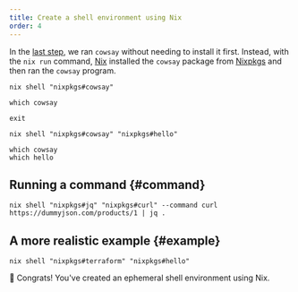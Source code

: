 ```yaml
---
title: Create a shell environment using Nix
order: 4
---
```


In the [last step][nix-run], we ran `cowsay` without needing to install it first.
Instead, with the `nix run` command, [Nix] installed the `cowsay` package from [Nixpkgs] and then ran the `cowsay` program.

```shell
nix shell "nixpkgs#cowsay"
```

```shell
which cowsay
```

```shell
exit
```

```shell
nix shell "nixpkgs#cowsay" "nixpkgs#hello"
```

```shell
which cowsay
which hello
```

## Running a command \{#command}

```shell
nix shell "nixpkgs#jq" "nixpkgs#curl" --command curl https://dummyjson.com/products/1 | jq .
```

## A more realistic example \{#example}

```shell
nix shell "nixpkgs#terraform" "nixpkgs#hello"
```

:rocket: Congrats!
You've created an ephemeral shell environment using Nix.

[hello]: https://gnu.org/software/hello
[nix]: /concepts/nix
[nix-run]: /start/nix-run
[nixpkgs]: /concepts/nixpkgs
